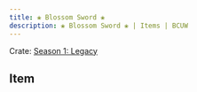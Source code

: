 ---
title: ❀ Blossom Sword ❀
description: ❀ Blossom Sword ❀ | Items | BCUW
---

Crate: [Season 1: Legacy](/crates/season/s1/)

## Item
<Cdn path="2D/Legacy" name="❀ Blossom Sword ❀" ext="png" />